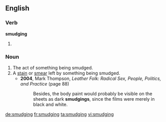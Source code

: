 ==English==

===Verb===
'''smudging'''

# {{present participle of|smudge}}

===Noun===
{{en-noun}}

# The act of something being smudged.
# A [[stain]] or [[smear]] left by something being smudged.
#* '''2004''', Mark Thompson, ''Leather Folk: Radical Sex, People, Politics, and Practice'' (page 88)
#*: Besides, the body paint would probably be visible on the sheets as dark '''smudgings''', since the films were merely in black and white.

[[de:smudging]]
[[fr:smudging]]
[[ta:smudging]]
[[vi:smudging]]